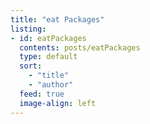 ```yaml
---
title: "eat Packages"
listing: 
- id: eatPackages
  contents: posts/eatPackages
  type: default
  sort: 
    - "title"
    - "author"
  feed: true
  image-align: left
---
```

